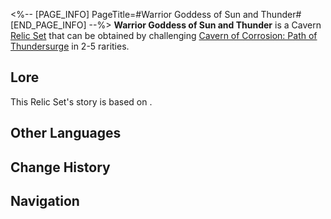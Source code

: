 <%-- [PAGE_INFO]
PageTitle=#Warrior Goddess of Sun and Thunder#
[END_PAGE_INFO] --%>
{{Relic Set Infobox
|id           = 81254
|image1       = Item Warrior Goddess of Sun and Thunder.png{{subst:void|<!--$UPLOAD:<<SpriteOutput/ItemFigures/71044.png>-<Item Warrior Goddess of Sun and Thunder.png>-<Relic Icons>>-->}}
|type         = Cavern Relic
|2pcBonus     = Increases SPD by 6%.
|4pcBonus     = When the wearer and their memosprite provide healing to ally targets aside from themselves, the wearer gains "Gentle Rain," which can be triggered up to 1 time per turn, lasting for 2 turn(s). While the wearer has "Gentle Rain," increases their SPD by 6% and all allies' CRIT DMG by 15%. This effect cannot be stacked.
|head         = Warrior Goddess's Winged Helm
|hand         = Warrior Goddess's Cavalry Gauntlets
|body         = Warrior Goddess's Dawn Cape
|feet         = Warrior Goddess's Honor Spurs
|rarity       = 2345
|source2.1    = [[Cavern of Corrosion: Path of Thundersurge]]
|source3.1    = [[Cavern of Corrosion: Path of Thundersurge]]
|source4.1    = [[Cavern of Corrosion: Path of Thundersurge]]
|source5.1    = [[Cavern of Corrosion: Path of Thundersurge]]
|source5.2    = [[Synthesize Relics]]
|utility1     = 
|utility2     = 
|utility3     = 
}}
'''Warrior Goddess of Sun and Thunder''' is a Cavern [[Relic/Sets|Relic Set]] that can be obtained by challenging [[Cavern of Corrosion: Path of Thundersurge]] in 2-5{{Icon/Stars|1}} rarities.

==Lore==
This Relic Set's story is based on {{tx}}.
{{Relic Lore|Warrior Goddess of Sun and Thunder}}

==Other Languages==
{{Other Languages
|en   = Warrior Goddess of Sun and Thunder
|zhs  = 烈阳惊雷的女武神
|zht  = 烈陽驚雷的女武神
|ja   = 烈陽と雷鳴の武神
|ko   = 태양과 번개의 여전사
|es   = Guerrera celestial del sol y el trueno
|fr   = Valkyrie du soleil et de la foudre
|ru   = Воительница солнца и грозы
|th   = Warrior Goddess of Sun and Thunder
|vi   = Nữ Thần Chiến Binh Nắng Sấm
|de   = Kriegsgöttin der lodernden Sonne und des Donners
|id   = Warrior Goddess of Sun and Thunder
|pt   = Deusa Guerreira do Sol e do Trovão
}}

==Change History==
{{Change History|3.3}}

==Navigation==
{{Relic Set Navbox}}
